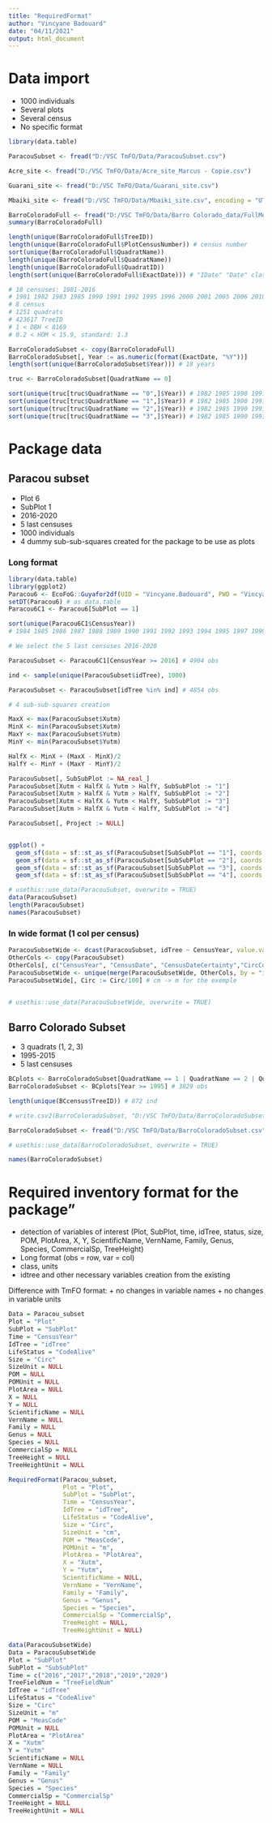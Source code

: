 ```yaml
---
title: "RequiredFormat"
author: "Vincyane Badouard"
date: "04/11/2021"
output: html_document
---
```


# Data import

+ 1000 individuals
+ Several plots
+ Several census 
+ No specific format
```r
library(data.table)

ParacouSubset <- fread("D:/VSC TmFO/Data/ParacouSubset.csv")

Acre_site <- fread("D:/VSC TmFO/Data/Acre_site_Marcus - Copie.csv")

Guarani_site <- fread("D:/VSC TmFO/Data/Guarani_site.csv")

Mbaiki_site <- fread("D:/VSC TmFO/Data/Mbaiki_site.csv", encoding = "UTF-8")

BarroColoradoFull <- fread("D:/VSC TmFO/Data/Barro Colorado_data/FullMeasurementBCI/Barro Colorado_fulldata.tsv")
summary(BarroColoradoFull)

length(unique(BarroColoradoFull$TreeID))
length(unique(BarroColoradoFull$PlotCensusNumber)) # census number
sort(unique(BarroColoradoFull$QuadratName))
length(unique(BarroColoradoFull$QuadratName))
length(unique(BarroColoradoFull$QuadratID))
length(sort(unique(BarroColoradoFull$ExactDate))) # "IDate" "Date" class (package lubridate)

# 18 censuses: 1981-2016
# 1981 1982 1983 1985 1990 1991 1992 1995 1996 2000 2001 2005 2006 2010 2011 2013 2015 2016
# 8 census
# 1251 quadrats
# 423617 TreeID
# 1 < DBH < 8169
# 0.2 < HOM < 15.9, standard: 1.3

BarroColoradoSubset <- copy(BarroColoradoFull)
BarroColoradoSubset[, Year := as.numeric(format(ExactDate, "%Y"))]
length(sort(unique(BarroColoradoSubset$Year))) # 18 years

truc <- BarroColoradoSubset[QuadratName == 0]

sort(unique(truc[truc$QuadratName == "0",]$Year)) # 1982 1985 1990 1991 1995 2000 2005 2010 2015
sort(unique(truc[truc$QuadratName == "1",]$Year)) # 1982 1985 1990 1991 1995 2000 2005 2010 2015
sort(unique(truc[truc$QuadratName == "2",]$Year)) # 1982 1985 1990 1991 1995 2000 2005 2010 2015
sort(unique(truc[truc$QuadratName == "3",]$Year)) # 1982 1985 1990 1991 1995 2000 2005 2010 2015

```
# Package data

## Paracou subset
- Plot 6
- SubPlot 1
- 2016-2020
- 5 last censuses
- 1000 individuals
- 4 dummy sub-sub-squares created for the package to be use as plots

### Long format
```r
library(data.table)
library(ggplot2)
Paracou6 <- EcoFoG::Guyafor2df(UID = "Vincyane.Badouard", PWD = "Vincyane973+", Driver = "SQL Server",WHERE="Forest='Paracou' AND Plot='6'")
setDT(Paracou6) # as data.table
Paracou6C1 <- Paracou6[SubPlot == 1]

sort(unique(Paracou6C1$CensusYear))
# 1984 1985 1986 1987 1988 1989 1990 1991 1992 1993 1994 1995 1997 1999 2001 2003 2005 2007 2008 2009 2010 2011 2012 2013 2014 2015 2016 2017 2018 2019 2020

# We select the 5 last censuses 2016-2020

ParacouSubset <- Paracou6C1[CensusYear >= 2016] # 4904 obs

ind <- sample(unique(ParacouSubset$idTree), 1000)

ParacouSubset <- ParacouSubset[idTree %in% ind] # 4854 obs

# 4 sub-sub-squares creation

MaxX <- max(ParacouSubset$Xutm)
MinX <- min(ParacouSubset$Xutm)
MaxY <- max(ParacouSubset$Yutm)
MinY <- min(ParacouSubset$Yutm)

HalfX <- MinX + (MaxX - MinX)/2
HalfY <- MinY + (MaxY - MinY)/2

ParacouSubset[, SubSubPlot := NA_real_]
ParacouSubset[Xutm < HalfX & Yutm > HalfY, SubSubPlot := "1"]
ParacouSubset[Xutm > HalfX & Yutm > HalfY, SubSubPlot := "2"]
ParacouSubset[Xutm < HalfX & Yutm < HalfY, SubSubPlot := "3"]
ParacouSubset[Xutm > HalfX & Yutm < HalfY, SubSubPlot := "4"]

ParacouSubset[, Project := NULL]


ggplot() +
  geom_sf(data = sf::st_as_sf(ParacouSubset[SubSubPlot == "1"], coords = c("Xutm", "Yutm")), col = "blue") +
  geom_sf(data = sf::st_as_sf(ParacouSubset[SubSubPlot == "2"], coords = c("Xutm", "Yutm")), col = "red") +
  geom_sf(data = sf::st_as_sf(ParacouSubset[SubSubPlot == "3"], coords = c("Xutm", "Yutm")), col = "orange") +
  geom_sf(data = sf::st_as_sf(ParacouSubset[SubSubPlot == "4"], coords = c("Xutm", "Yutm")), col = "green")

# usethis::use_data(ParacouSubset, overwrite = TRUE)
data(ParacouSubset)
length(ParacouSubset)
names(ParacouSubset)

```

### In wide format (1 col per census)

```r
ParacouSubsetWide <- dcast(ParacouSubset, idTree ~ CensusYear, value.var = "Circ")
OtherCols <- copy(ParacouSubset)
OtherCols[, c("CensusYear", "CensusDate", "CensusDateCertainty","CircCorr", "CorrCode") := NULL]
ParacouSubsetWide <- unique(merge(ParacouSubsetWide, OtherCols, by = "idTree")) #1000 ind -> 1000 rows 
ParacouSubsetWide[, Circ := Circ/100] # cm -> m for the exemple


# usethis::use_data(ParacouSubsetWide, overwrite = TRUE)

```


## Barro Colorado Subset 
+ 3 quadrats (1, 2, 3)
+ 1995-2015
+ 5 last censuses

```r

BCplots <- BarroColoradoSubset[QuadratName == 1 | QuadratName == 2 | QuadratName == 3, ]
BarroColoradoSubset <- BCplots[Year >= 1995] # 3829 obs

length(unique(BCcensus$TreeID)) # 872 ind

# write.csv2(BarroColoradoSubset, "D:/VSC TmFO/Data/BarroColoradoSubset.csv")

BarroColoradoSubset <- fread("D:/VSC TmFO/Data/BarroColoradoSubset.csv")

# usethis::use_data(BarroColoradoSubset, overwrite = TRUE)

names(BarroColoradoSubset)

```

# Required inventory format for the package"

+ detection of variables of interest (Plot, SubPlot, time, idTree, status, size, POM, PlotArea, X, Y, ScientificName, VernName, Family, Genus, Species, CommercialSp, TreeHeight)
+ Long format (obs = row, var = col)
+ class, units
+ idtree and other necessary variables creation from the existing

Difference with TmFO format: 
+ no changes in variable names
+ no changes in variable units


```r
Data = Paracou_subset
Plot = "Plot"
SubPlot = "SubPlot"
Time = "CensusYear"
IdTree = "idTree"
LifeStatus = "CodeAlive"
Size = "Circ"
SizeUnit = NULL
POM = NULL
POMUnit = NULL
PlotArea = NULL
X = NULL
Y = NULL
ScientificName = NULL
VernName = NULL
Family = NULL
Genus = NULL
Species = NULL
CommercialSp = NULL
TreeHeight = NULL
TreeHeightUnit = NULL

RequiredFormat(Paracou_subset,
               Plot = "Plot",
               SubPlot = "SubPlot",
               Time = "CensusYear",
               IdTree = "idTree",
               LifeStatus = "CodeAlive",
               Size = "Circ",
               SizeUnit = "cm",
               POM = "MeasCode",
               POMUnit = "m",
               PlotArea = "PlotArea",
               X = "Xutm",
               Y = "Yutm",
               ScientificName = NULL,
               VernName = "VernName",
               Family = "Family",
               Genus = "Genus",
               Species = "Species",
               CommercialSp = "CommercialSp",
               TreeHeight = NULL,
               TreeHeightUnit = NULL)

```

```r
data(ParacouSubsetWide)
Data = ParacouSubsetWide
Plot = "SubPlot"
SubPlot = "SubSubPlot"
Time = c("2016","2017","2018","2019","2020")
TreeFieldNum = "TreeFieldNum"
IdTree = "idTree"
LifeStatus = "CodeAlive"
Size = "Circ"
SizeUnit = "m"
POM = "MeasCode"
POMUnit = NULL
PlotArea = "PlotArea"
X = "Xutm"
Y = "Yutm"
ScientificName = NULL
VernName = NULL
Family = "Family"
Genus = "Genus"
Species = "Species"
CommercialSp = "CommercialSp"
TreeHeight = NULL
TreeHeightUnit = NULL
```

